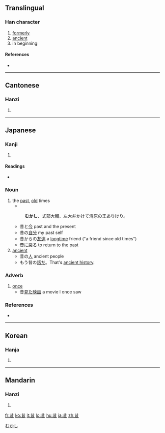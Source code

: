 ==Translingual==

===Han character===
{{Han char|rn=72|rad=日|as=04|sn=8|four=4460<sub>1</sub>|canj=廿日 (TA)|ids=⿱龷日}}

# [[formerly]]
# [[ancient]]
# in beginning

====References====
* {{Han ref|kx=0492.050|dkj=13816|dj=0855.020|hdz=21488.110|uh=6614|ud=26132|bh=A9F5|bd=43509}}

----

==Cantonese==

===Hanzi===
{{yue-hanzi|jyut=|y=sik1}}

# {{defn|Cantonese}}

----

==Japanese==

===Kanji===
{{ja-kanji|grade=3|rs=日04}}

# {{defn|Japanese}}

====Readings====
* {{ja-readings|on=[[せき]] (seki), [[しゃく]] (shaku)|kun=[[むかし]] (mukashi)}}

===Noun===
{{ja-noun|k|hira=むかし|rom=mukashi}}

# the [[past]], [[old]] times
#* {{RQ:Utsubo Monogatari|Toshikage}}
#: '''むかし'''、式部大輔、左大弁かけて清原の王ありけり。
#* 昔と[[今]] past and the present
#* 昔の[[自分]] my past self
#* 昔からの[[友達]] a [[longtime]] friend ("a friend since old times")
#* 昔に[[戻る]] to return to the past
# [[ancient]]
#* 昔の[[人]] ancient people
#* もう昔の[[話]]だ。That's [[ancient history]].
[[Category:ja:Time|むかし]]
===Adverb===
{{ja-pos|k|adverb|hira=むかし|rom=mukashi}}

# [[once]]
#* 昔[[見る|見た]][[映画]] a movie I once saw

===References===
* {{R:Utsubo Monogatari 1}}

----

==Korean==

===Hanja===
{{ko-hanja|hangeul=[[석]], [[착]]|eumhun=|rv=seok, chak|mr=sŏk, ch'ak|y=sek, chak}}

# {{defn|Korean}}

----

==Mandarin==

===Hanzi===
{{cmn-hanzi|pin=[[xí]] ([[xi2]])|wg=hsi<sup>2</sup>}}

# {{defn|Mandarin}}

[[fr:昔]]
[[ko:昔]]
[[it:昔]]
[[lo:昔]]
[[hu:昔]]
[[ja:昔]]
[[zh:昔]]